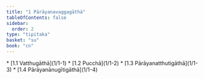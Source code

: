```yaml
---
title: "1 Pārāyanavaggagāthā"
tableOfContents: false
sidebar:
  order: 2
type: "tipitaka"
basket: "su"
book: "cn"
---
```



<DynamicBreadcrumb />



<TableOfContents book="cn" section="1">
* [1.1 Vatthugāthā](1/1-1)
* [1.2 Pucchā](1/1-2)
* [1.3 Pārāyanatthutigāthā](1/1-3)
* [1.4 Pārāyanānugītigāthā](1/1-4)
</TableOfContents>